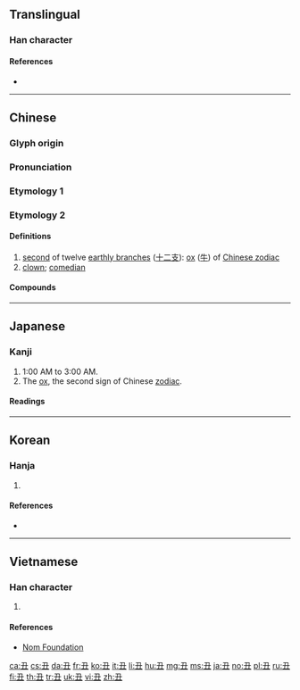 {{also|醜}}
{{character info/new}}

==Translingual==
{{stroke order|type=animate}}

===Han character===
{{Han char|rn=1|rad=一|as=03|sn=4|four=17105|canj=NG}}

====References====
* {{Han ref|kx=0077.040|dkj=00023|dj=0154.040|hdz=10012.070|uh=4E11|ud=19985|bh=A4A1|bd=42145}}

----

==Chinese==

===Glyph origin===
{{Han etym}}

===Pronunciation===
{{zh-pron
|m=chǒu
|c=cau2
|h=pfs=chhú
|mn=thiú
|mc=y
|oc=y
|ma=Zh-chou.ogg
|cat=a
}}

===Etymology 1===
{{zh-see|醜|ugly}}

===Etymology 2===
{{zh-forms}}

====Definitions====
{{zh-hanzi}}

# [[second]] of twelve [[earthly branch]]es ([[十二支]]): [[ox]] ([[牛]]) of [[w:Chinese zodiac|Chinese zodiac]]
# [[clown]]; [[comedian]]

====Compounds====
{{zh-der|小丑}}

----

==Japanese==

===Kanji===
{{ja-kanji|grade=n|rs=一03}}

# 1:00 AM to 3:00 AM.
# The [[ox]], the second sign of Chinese [[zodiac]].

====Readings====
{{ja-readings
|goon=[[ちゅう]] (chū)|kanon=[[ちゅう]] (chū)
|kun=[[うし]] (ushi)
|nanori=[[ひろ]] (hiro)
}}

----

==Korean==

===Hanja===
{{ko-hanja|hangeul=[[축]], [[추]]|rv=chuk, chu|mr=ch'uk, ch'u|eumhun=[[소]], [[이름]]|ehrv=so, ileum|ehmr=so, irǔm|ehy=}}

# {{defn|lang=ko|sort=一03}}

====References====
* {{Hanja ref|nav=11990}}

----

==Vietnamese==

===Han character===
{{vi-hantu|[[sửu]], [[giấu]], [[sấu]], [[xấu]]|rs=一03}}

# {{defn|lang=vi|sort=一03}}

====References====
* [http://nomfoundation.org/common/nom_details.php?codepoint=4e11&img=1 Nom Foundation]

[[ca:丑]]
[[cs:丑]]
[[da:丑]]
[[fr:丑]]
[[ko:丑]]
[[it:丑]]
[[li:丑]]
[[hu:丑]]
[[mg:丑]]
[[ms:丑]]
[[ja:丑]]
[[no:丑]]
[[pl:丑]]
[[ru:丑]]
[[fi:丑]]
[[th:丑]]
[[tr:丑]]
[[uk:丑]]
[[vi:丑]]
[[zh:丑]]